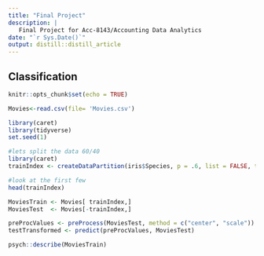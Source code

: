 ```yaml
---
title: "Final Project"
description: |
   Final Project for Acc-8143/Accounting Data Analytics
date: "`r Sys.Date()`"
output: distill::distill_article
---
```


## Classification 


```r
knitr::opts_chunk$set(echo = TRUE)
```

```r
Movies<-read.csv(file= 'Movies.csv')
```


```r
library(caret)
library(tidyverse)
set.seed(1)
```

```r
#lets split the data 60/40
library(caret)
trainIndex <- createDataPartition(iris$Species, p = .6, list = FALSE, times = 1)

#look at the first few
head(trainIndex)
```


```r
MoviesTrain <- Movies[ trainIndex,]
MoviesTest  <- Movies[-trainIndex,]
```

```r
preProcValues <- preProcess(MoviesTest, method = c("center", "scale"))
testTransformed <- predict(preProcValues, MoviesTest)
```

```r
psych::describe(MoviesTrain)
```







